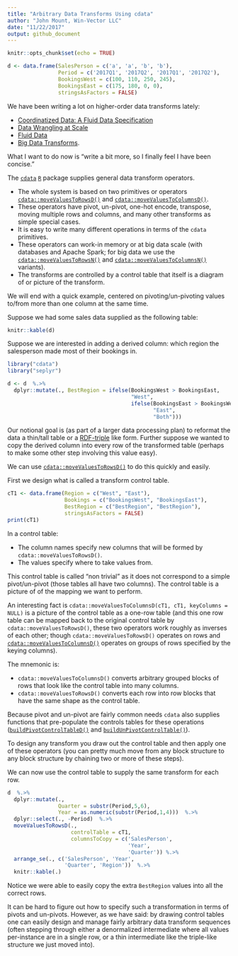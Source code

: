 ```yaml
---
title: "Arbitrary Data Transforms Using cdata"
author: "John Mount, Win-Vector LLC"
date: "11/22/2017"
output: github_document
---
```


```r
knitr::opts_chunk$set(echo = TRUE)

d <- data.frame(SalesPerson = c('a', 'a', 'b', 'b'),
                Period = c('2017Q1', '2017Q2', '2017Q1', '2017Q2'),
                BookingsWest = c(100, 110, 250, 245),
                BookingsEast = c(175, 180, 0, 0),
                stringsAsFactors = FALSE)
```

We have been writing a lot on higher-order data transforms lately:

 * [Coordinatized Data: A Fluid Data Specification](http://winvector.github.io/FluidData/RowsAndColumns.html)
 * [Data Wrangling at Scale](http://winvector.github.io/FluidData/DataWranglingAtScale.html)
 * [Fluid Data](http://winvector.github.io/FluidData/FluidData.html)
 * [Big Data Transforms](http://www.win-vector.com/blog/2017/10/big-data-transforms/).

What I want to do now is "write a bit more, so I finally feel I have been concise."

The [`cdata`](https://winvector.github.io/cdata/) [`R`](https://www.r-project.org) package supplies
 general data transform operators.

 * The whole system is based on two primitives or operators [`cdata::moveValuesToRowsD()`](https://winvector.github.io/cdata/reference/moveValuesToRowsD.html) and [`cdata::moveValuesToColumnsD()`](https://winvector.github.io/cdata/reference/moveValuesToColumnsD.html).
 * These operators have pivot, un-pivot, one-hot encode, transpose, moving multiple rows and columns, and many other
transforms as simple special cases.  
 * It is easy to write many different operations in terms of the `cdata` primitives.
 * These operators can work-in memory or at big data scale (with databases and Apache Spark; for big data we use the
 [`cdata::moveValuesToRowsN()`](https://winvector.github.io/cdata/reference/moveValuesToRowsN.html) and [`cdata::moveValuesToColumnsN()`](https://winvector.github.io/cdata/reference/moveValuesToColumnsN.html) variants).
 * The transforms are controlled by a control table that itself is a diagram of or picture of the transform.
 
We will end with a quick example, centered on pivoting/un-pivoting values to/from more than one column at the same time.

Suppose we had some sales data supplied as the following table:

```r
knitr::kable(d)
```

Suppose we are interested in adding a derived column: which region the salesperson made
most of their bookings in.

```r
library("cdata")
library("seplyr")
```

```r
d <- d  %.>% 
  dplyr::mutate(., BestRegion = ifelse(BookingsWest > BookingsEast, 
                                       "West",
                                       ifelse(BookingsEast > BookingsWest, 
                                              "East", 
                                              "Both")))
```

Our notional goal is (as part of a larger data processing plan) to reformat the
data a thin/tall table or a [RDF-triple](https://en.wikipedia.org/wiki/Semantic_triple) like form.  Further suppose we wanted
to copy the derived column into every row of the transformed table (perhaps to make some other step involving this value easy). 

We can use [`cdata::moveValuesToRowsD()`](https://winvector.github.io/cdata/reference/moveValuesToRowsD.html) to do this quickly and
easily.

First we design what is called a transform control table.


```r
cT1 <- data.frame(Region = c("West", "East"),
                  Bookings = c("BookingsWest", "BookingsEast"),
                  BestRegion = c("BestRegion", "BestRegion"),
                  stringsAsFactors = FALSE)
print(cT1)
```

In a control table:

  * The column names specify new columns that will be formed by `cdata::moveValuesToRowsD()`.
  * The values specify where to take values from.

This control table is called "non trivial" as it does not correspond to a simple pivot/un-pivot
(those tables all have two columns).  The control table is a picture of of the mapping we want
to perform.  

An interesting fact is `cdata::moveValuesToColumnsD(cT1, cT1, keyColumns = NULL)`
is a picture of the control table as a one-row table (and this one row table can be mapped back to the 
original control table by `cdata::moveValuesToRowsD()`, these two operators work roughly as inverses
of each other; though  `cdata::moveValuesToRowsD()` operates on rows and [`cdata::moveValuesToColumnsD()`](https://winvector.github.io/cdata/reference/moveValuesToColumnsD.html)
operates on groups of rows specified by the keying columns).

The mnemonic is:

 * `cdata::moveValuesToColumnsD()` converts arbitrary grouped blocks of rows that look like the control table into many columns.
 * `cdata::moveValuesToRowsD()` converts each row into row blocks that have the same shape as the control table.
 
Because 
pivot and un-pivot are fairly common needs `cdata` also
supplies functions that pre-populate the controls tables for these operations 
([`buildPivotControlTableD()`](https://winvector.github.io/cdata/reference/buildPivotControlTableD.html) 
and [`buildUnPivotControlTable()`](https://winvector.github.io/cdata/reference/buildUnPivotControlTable.html)).


To design any transform you draw out the control table and then apply one of these operators (you can pretty much move from
any block structure to any block structure by chaining two or more of these steps).

We can now use the control table to supply the same transform for each row. 

```r
d  %.>% 
  dplyr::mutate(., 
                Quarter = substr(Period,5,6),
                Year = as.numeric(substr(Period,1,4)))  %.>% 
  dplyr::select(., -Period)  %.>% 
  moveValuesToRowsD(., 
                    controlTable = cT1, 
                    columnsToCopy = c('SalesPerson', 
                                      'Year', 
                                      'Quarter')) %.>% 
  arrange_se(., c('SalesPerson', 'Year', 
                  'Quarter', 'Region'))  %.>% 
  knitr::kable(.)  
```

Notice we were able to easily copy the extra `BestRegion` values into all
the correct rows.

It can be hard to figure out how to specify such a transformation 
in terms of pivots and un-pivots.  However, as we have said: by drawing control tables
one can easily design and manage fairly arbitrary data transform sequences (often stepping through
either a denormalized intermediate where all values per-instance are in a single row, or a 
thin intermediate like the triple-like structure we just moved into).  

